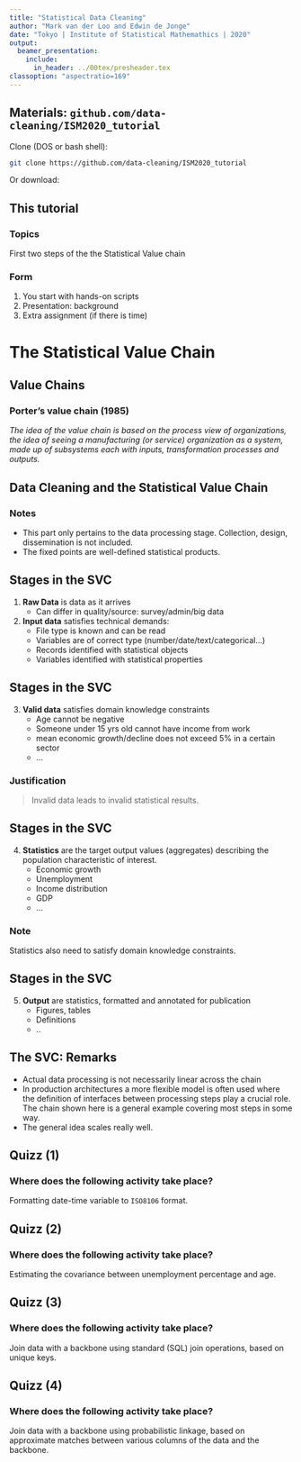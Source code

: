 ```yaml
---
title: "Statistical Data Cleaning"
author: "Mark van der Loo and Edwin de Jonge"
date: "Tokyo | Institute of Statistical Mathemathics | 2020"
output: 
  beamer_presentation:
    include:
      in_header: ../00tex/presheader.tex
classoption: "aspectratio=169"
---
```


## Materials: `github.com/data-cleaning/ISM2020_tutorial`

Clone (DOS or bash shell):
```bash
git clone https://github.com/data-cleaning/ISM2020_tutorial
```
Or download:
\begin{picture}(0,0)
\put(200,-75){\includegraphics[height=35mm]{fig/github.png}}
\end{picture}


## This tutorial


### Topics

First two steps of the the Statistical Value chain

### Form

1. You start with hands-on scripts
2. Presentation: background
3. Extra assignment (if there is time)


# The Statistical Value Chain

## Value Chains

### Porter's value chain (1985)

_The idea of the value chain is based on the process view of organizations, the idea of seeing a manufacturing (or service) organization as a system, made up of subsystems each with inputs, transformation processes and outputs._


## Data Cleaning and the Statistical Value Chain

\begin{center}
\includegraphics[]{fig/valuechain.pdf}
\end{center}

### Notes

- This part only pertains to the data processing stage. Collection, design,
dissemination is not included.
- The fixed points are well-defined statistical products.


## Stages in the SVC

1. **Raw Data** is data as it arrives
    - Can differ in quality/source: survey/admin/big data
2. **Input data** satisfies technical demands:
    - File type is known and can be read
    - Variables are of correct type (number/date/text/categorical$...$)
    - Records identified with statistical objects
    - Variables identified with statistical properties


## Stages in the SVC

3. **Valid data** satisfies domain knowledge constraints
    - Age cannot be negative
    - Someone under 15 yrs old cannot have income from work
    - mean economic growth/decline does not exceed 5\% in a certain sector
    - $...$
    
### Justification

> Invalid data leads to invalid statistical results.


## Stages in the SVC

4. **Statistics** are the target output values (aggregates) describing the population
characteristic of interest.
    - Economic growth
    - Unemployment
    - Income distribution
    - GDP
    - $\ldots$

### Note

Statistics also need to satisfy domain knowledge constraints.


## Stages in the SVC

5. **Output** are statistics, formatted and annotated for publication
    - Figures, tables
    - Definitions
    - $..$


## The SVC: Remarks

- Actual data processing is not necessarily linear across the chain
- In production architectures a more flexible model is often used where
the definition of interfaces between processing steps play a crucial role.
The chain shown here is a general example covering most steps in some way.
- The general idea scales really well.



## Quizz (1)

\begin{center}
\includegraphics[height=2.5cm]{fig/valuechain.pdf}
\end{center}

### Where does the following activity take place?

Formatting date-time variable to `ISO8106` format.

## Quizz (2)

\begin{center}
\includegraphics[height=2.5cm]{fig/valuechain.pdf}
\end{center}

### Where does the following activity take place?

Estimating the covariance between unemployment percentage and age. 



## Quizz (3)

\begin{center}
\includegraphics[height=2.5cm]{fig/valuechain.pdf}
\end{center}

### Where does the following activity take place?

Join data with a backbone using standard (SQL) join operations,
based on unique keys.


## Quizz (4)

\begin{center}
\includegraphics[height=2.5cm]{fig/valuechain.pdf}
\end{center}

### Where does the following activity take place?

Join data with a backbone using probabilistic 
linkage, based on approximate matches between various
columns of the data and the backbone.





